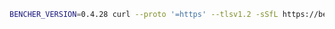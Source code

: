 ```sh
BENCHER_VERSION=0.4.28 curl --proto '=https' --tlsv1.2 -sSfL https://bencher.dev/download/install-cli.sh | sh
```
